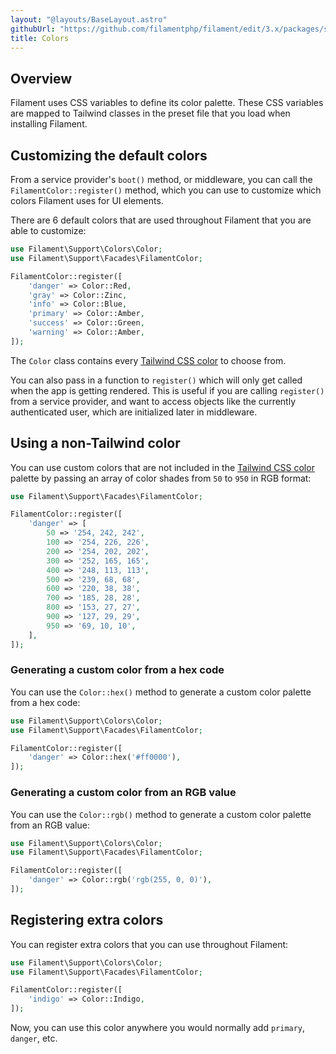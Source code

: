 ```yaml
---
layout: "@layouts/BaseLayout.astro"
githubUrl: "https://github.com/filamentphp/filament/edit/3.x/packages/support/docs/04-colors.md"
title: Colors
---
```


## Overview

Filament uses CSS variables to define its color palette. These CSS variables are mapped to Tailwind classes in the preset file that you load when installing Filament.

## Customizing the default colors

From a service provider's `boot()` method, or middleware, you can call the `FilamentColor::register()` method, which you can use to customize which colors Filament uses for UI elements.

There are 6 default colors that are used throughout Filament that you are able to customize:

```php
use Filament\Support\Colors\Color;
use Filament\Support\Facades\FilamentColor;

FilamentColor::register([
    'danger' => Color::Red,
    'gray' => Color::Zinc,
    'info' => Color::Blue,
    'primary' => Color::Amber,
    'success' => Color::Green,
    'warning' => Color::Amber,
]);
```

The `Color` class contains every [Tailwind CSS color](https://tailwindcss.com/docs/customizing-colors#color-palette-reference) to choose from.

You can also pass in a function to `register()` which will only get called when the app is getting rendered. This is useful if you are calling `register()` from a service provider, and want to access objects like the currently authenticated user, which are initialized later in middleware.

## Using a non-Tailwind color

You can use custom colors that are not included in the [Tailwind CSS color](https://tailwindcss.com/docs/customizing-colors#color-palette-reference) palette by passing an array of color shades from `50` to `950` in RGB format:

```php
use Filament\Support\Facades\FilamentColor;

FilamentColor::register([
    'danger' => [
        50 => '254, 242, 242',
        100 => '254, 226, 226',
        200 => '254, 202, 202',
        300 => '252, 165, 165',
        400 => '248, 113, 113',
        500 => '239, 68, 68',
        600 => '220, 38, 38',
        700 => '185, 28, 28',
        800 => '153, 27, 27',
        900 => '127, 29, 29',
        950 => '69, 10, 10',
    ],
]);
```

### Generating a custom color from a hex code

You can use the `Color::hex()` method to generate a custom color palette from a hex code:

```php
use Filament\Support\Colors\Color;
use Filament\Support\Facades\FilamentColor;

FilamentColor::register([
    'danger' => Color::hex('#ff0000'),
]);
```

### Generating a custom color from an RGB value

You can use the `Color::rgb()` method to generate a custom color palette from an RGB value:

```php
use Filament\Support\Colors\Color;
use Filament\Support\Facades\FilamentColor;

FilamentColor::register([
    'danger' => Color::rgb('rgb(255, 0, 0)'),
]);
```

## Registering extra colors

You can register extra colors that you can use throughout Filament:

```php
use Filament\Support\Colors\Color;
use Filament\Support\Facades\FilamentColor;

FilamentColor::register([
    'indigo' => Color::Indigo,
]);
```

Now, you can use this color anywhere you would normally add `primary`, `danger`, etc.
